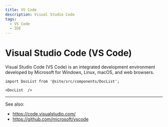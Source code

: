 ```yaml
---
title: VS Code
description: Visual Studio Code
tags:
  - VS Code
  - IDE
---
```


# Visual Studio Code (VS Code)

Visual Studio Code (VS Code) is an integrated development environment developed by Microsoft for Windows, Linux, macOS, and web browsers.

```mdx-code-block
import DocList from '@site/src/components/DocList';

<DocList  />
```

---

See also:

* https://code.visualstudio.com/
* https://github.com/microsoft/vscode
